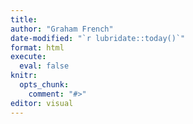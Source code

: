 ```yaml
---
title:
author: "Graham French"
date-modified: "`r lubridate::today()`"
format: html
execute: 
  eval: false
knitr:
  opts_chunk:
    comment: "#>"
editor: visual
---
```


